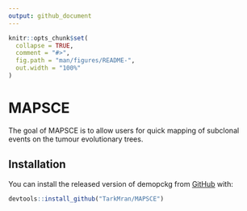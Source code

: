 ```yaml
---
output: github_document
---
```


<!-- README.md is generated from README.Rmd. Please edit that file -->

```r
knitr::opts_chunk$set(
  collapse = TRUE,
  comment = "#>",
  fig.path = "man/figures/README-",
  out.width = "100%"
)
```

# MAPSCE

<!-- badges: start -->
<!-- badges: end -->

The goal of MAPSCE is to allow users for quick mapping of subclonal events on the tumour evolutionary trees. 

## Installation

You can install the released version of demopckg from [GitHub](https://github.com) with:

``` r
devtools::install_github("TarkMran/MAPSCE")
```
